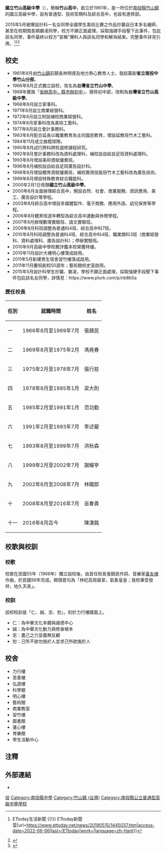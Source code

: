{{Infobox School
| name = 國立竹山高級中學
| other_name = National Chushan Senior High School
| image = File:國立竹山高級中學校徽.jpg
| motto       = 仁、誠、忠、恕
| established = 1961年
| type = 國立高中
| district = {{ROC}}[[臺灣省|臺灣省]][[南投縣|南投縣]][[竹山鎮_(台灣)|竹山鎮]]
| principal = 陳漢銘
| staff = 
| faculty = 
| grades = 三年學制
| students = 1,471人（2013年）
| address = 557 南投縣竹山鎮下橫街253號
| number = 049-264-3344
| fax = 049-264-9601
| website = http://www.cshs.ntct.edu.tw/
| area = 6.372公頃
| coordinates = {{Coord|23.7618343|120.6812718|display=inline,title}}
| pushpin_map = Taiwan Nantou
}}

'''國立竹山高級中學'''（{{Lang-en|National Chushan Senior High School}}），簡稱'''竹山高中'''，創立於1961年，是一所位於[[南投縣|南投縣]][[竹山鎮_(台灣)|竹山鎮]]的國立高級中學，設有普通型、技術型類科及綜合高中，也設有進修部。

2015年5月被爆設計科一名女同學全國學生美術比賽之作品抄襲自日本多名繪師，甚至在校期間長期霸凌同學，校方不願正面處理，採取強硬手段壓下此事件，包庇該名同學，事件最終以校方"宣稱"爆料人與該名同學和解為結束。完整事件詳見引用。<ref>{{Cite web|title=全國美術比賽佳作獎高中生遭取消資格 同窗爆：他都抄日本人 {{!}} ETtoday生活新聞 {{!}} ETtoday新聞雲|url=https://www.ettoday.net/news/20190515/1445037.htm|access-date=2022-06-06|last=/ETtoday|work=|language=zh-Hant}}</ref><ref>{{Cite web|title=竹山高中設計科霸凌事件 搜證完整過程紀錄.docx|url=https://drive.google.com/file/d/1iQyRWlCKUb282KnA1vP8ZgwPTLDjPt-c/view?usp=embed_facebook|access-date=2022-06-06|work=Google Docs}}</ref><ref>{{Cite web|title=#竹山高中盜圖抄襲事件#原PO自刪，有備份麻煩提供|url=https://www.plurk.com/p/nb8b5a|access-date=2022-06-06|work=Plurk|language=en|archive-date=2021-12-13|archive-url=https://web.archive.org/web/20211213044621/https://www.plurk.com/p/nb8b5a}}</ref>

==校史==
*1961年8月由[[竹山鎮_(台灣)|竹山鎮]]前鎮長林明德及地方熱心教育人士，發起籌創'''省立南投中學竹山分部'''。
*1966年8月正式獨立設校，改名為'''台灣省立竹山中學'''。
*1968年實施「[[省辦高中，縣市辦初中|省辦高中，縣市辦初中]]」，廢除初中部，改制為'''台灣省立竹山高級中學'''。
*1968年8月設立家事科。
*1971年8月設立商業經營科。
*1972年8月設立附設補校商業經營科。
*1974年8月家事科改為美術工藝科。
*1977年8月設立會計事務科。
*1983年8月配合延長以職業教育為主的國民教育，增設延教班竹木工藝科。
*1984年11月成立曲棍球隊。
*1990年8月試行跨科跨校選修課程研究。
*1992年8月會計事務科改為資料處理科，補校設自給自足班資料處理科。
*1993年8月增設美術資賦優異班。
*1996年8月補校設自給自足班廣告設計科。
*1998年8月增設體育資賦優異班，補校實用技能班竹木工藝科改為廣告技術。
*1999年8月增設特殊教育綜合職能科。
*2000年2月1日改隸'''國立竹山高級中學'''。
*2000年8月全面辦理綜合高中，開設自然、社會、商業服務、資訊應用、美工、廣告設計等學程。
*2003年8月綜合高中增設多媒體製作、電子商務、應用外語、幼兒保育等學程。
*2006年8月體育班逐年轉型為綜合高中運動與休閒學程。
*2007年8月辦理數理實驗班、語文實驗班。
*2009年8月科班調整為普通科4班、綜合高中科7班。
*2010年8月科班調整為普通科4班、綜合高中科4班、職業類科3班（商業經營科、資料處理科、廣告設計科）；停辦實驗班。
*2010年9月高級中學校務評鑑本校榮獲特優。
*2010年11月設計大樓明心樓落成啟用。
*2011年5月新建男生宿舍習竹樓落成啟用。
*2011年11月慶祝創校50週年；藝術館校史室啟用。
*2015年5月設計科學生抄襲、霸凌，學校不願正面處理，採取強硬手段壓下事件包庇該名女同學，詳情見：https://www.plurk.com/p/nb8b5a {{Wayback|url=https://www.plurk.com/p/nb8b5a |date=20211213044621 }}
=== 歷任校長 ===
{| class="wikitable" align="center" 
! 任別 !! 就職時間 !! 姓名 
|- align="center"
| 一 || 1966年8月至1969年7月 || 張鎮民
|- align="center"
| 二 || 1969年8月至1975年2月 || 馮堯春
|- align="center"
| 三 || 1975年2月至1978年7月 || 張行慈
|- align="center"
| 四 || 1978年8月至1985年1月|| 梁大則
|- align="center"
| 五 || 1985年2月至1991年1月 || 范功勤
|- align="center"
| 六 || 1991年2月至1993年7月 || 李述藺
|- align="center"
| 七 || 1993年8月至1999年7月 || 洪秋森
|- align="center"
| 八 || 1999年2月至2002年7月 || 謝耀亭 
|- align="center"
| 九 || 2002年8月至2008年7月 || 林賜郎
|- align="center"
| 十 || 2008年8月至2016年7月 || 巫春貴
|- align="center"
| 十一 || 2016年8月迄今 || 陳漢銘
|}

== 校歌與校訓 ==
=== 校歌 ===
{{external media
|align  = 
|width  = 
|audio1 = [http://www.cshs.ntct.edu.tw/mediafile/1449/news_editor/254/sound/cshs.mp3 校歌試聽]（.mp3）
}}
校歌在民國55年（1966年）獨立設校後，由首任校長張鎮民作詞、音樂家[[黃友棣|黃友棣]]作曲，於民國56年完成。開頭首句為「林杞高崗聳翠，氣象皇皇；我校秉受發祥，地久天長」。
=== 校訓 ===
該校校訓是「仁、誠、忠、恕」，刻於力行樓牆面上。
* 仁：為中華文化本體與諸德中心
* 誠：為中華文化動力與修身根本
* 忠：盡己之力並義無反顧
* 恕：己所不欲勿施於人並求己所欲施於人

== 校舍 ==
* 力行樓
* 至善樓
* 弘道樓
* 科學館
* 明心樓
* 藝術館
* 商業教室
* 習竹樓
* 圖書館
* 蓮心樓
* 育樂館
* 學生活動中心

== 注釋 ==
<references />

==外部連結==
*{{URL|http://www.cshs.ntct.edu.tw/|國立竹山高級中學}}

{{南投縣高級中等學校列表}}

[[Category:中華民國國立技術型高級中等學校|投]]
[[Category:南投縣中學|Category:南投縣中學]]
[[Category:竹山鎮_(台灣)|Category:竹山鎮 (台灣)]]
[[Category:南投縣公立普通型高級中等學校|Category:南投縣公立普通型高級中等學校]]